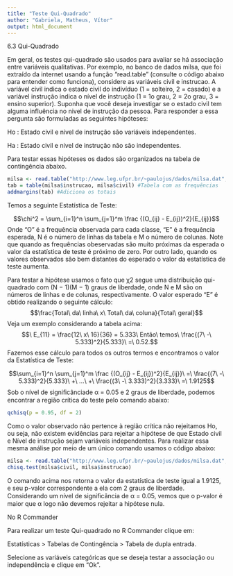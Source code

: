 ```yaml
---
title: "Teste Qui-Quadrado"
author: "Gabriela, Matheus, Vítor"
output: html_document
---
```

6.3 Qui-Quadrado

Em geral, os testes qui-quadrado são usados para avaliar se há associação entre variáveis qualitativas. Por exemplo, no banco de dados milsa, que foi extraído da internet usando a função "read.table" (consulte o código abaixo para entender como funciona), considere as variáveis civil e instrucao. A variável civil indica o estado civil do indivíduo (1 = solteiro, 2 = casado) e a variável instrução indica o nível de instrução (1 = 1o grau, 2 = 2o grau, 3 = ensino superior). Suponha que você deseja investigar se o estado civil tem alguma influência no nivel de instrução da pessoa. 
Para responder a essa pergunta são formuladas as seguintes hipóteses: 

Ho : Estado civil e nivel de instrução são variáveis independentes.

Ha : Estado civil e nivel de instrução não são independentes. 

Para testar essas hipóteses os dados são organizados na tabela de contingência abaixo.

```r
milsa <- read.table("http://www.leg.ufpr.br/~paulojus/dados/milsa.dat", head = T)
tab = table(milsa$instrucao, milsa$civil) #Tabela com as frequências
addmargins(tab) #Adiciona os totais
```
Temos a seguinte Estatística de Teste:

$$\chi^2 = \sum_{i=1}^n \sum_{j=1}^m \frac {(O_{ij} - E_{ij})^2}{E_{ij}}$$
Onde "O" é a frequência observada para cada classe, "E" é a frequência esperada, N é o número de linhas da tabela e M o número de colunas. Note que quando as frequências obeservadas são muito próximas da esperada o valor da estatística de teste é próximo de zero. Por outro lado, quando os valores observados são bem distantes do esperado o valor da estatística de teste aumenta.

Para testar a hipótese usamos o fato que  χ2 segue uma distribuição qui-quadrado com (N − 1)(M − 1) graus de liberdade, onde N e M são on números de linhas e de colunas, respectivamente. 
O valor esperado "E" é obtido realizando o seguinte cálculo: 
$$\frac{Total\ da\ linha\ x\ Total\ da\ coluna}{Total\ geral}$$ 
Veja um exemplo considerando a tabela acima:
$$\ E_{11} = \frac{12\ x\ 16}{36} = 5.333\ Então\ temos\ \frac{(7\ -\ 5.333)^2}{5.333}\ =\ 0.52.$$
Fazemos esse cálculo para todos os outros termos e encontramos o valor da Estatística de Teste:

$$\sum_{i=1}^n \sum_{j=1}^m \frac {(O_{ij} - E_{ij})^2}{E_{ij}}\ =\ \frac{(7\ -\ 5.333)^2}{5.333}\ +\ ...\ +\ \frac{(3\ -\ 3.333)^2}{3.333}\ =\ 1.9125$$
Sob o nível de signiﬁcânciade α = 0.05 e 2 graus de liberdade, podemos encontrar a região crítica do teste pelo comando abaixo:

```r
qchisq(p = 0.95, df = 2)
```
Como o valor observado não pertence à região crítica não rejeitamos Ho, ou seja, não existem evidências para rejeitar a hipótese de que Estado civil e Nível de instrução sejam variáveis independentes. Para realizar essa mesma análise por meio de um único comando usamos o código abaixo:

```r
milsa <- read.table("http://www.leg.ufpr.br/~paulojus/dados/milsa.dat", head = T)
chisq.test(milsa$civil, milsa$instrucao)
```
O comando acima nos retorna o valor da estatística de teste igual a 1.9125, e seu p-valor correspondente a ela com 2 graus de liberdade. Considerando um nível de signiﬁcância de α = 0.05, vemos que o p-valor é maior que α logo não devemos rejeitar a hipótese nula.

No R Commander

Para realizar um teste Qui-quadrado no R Commander clique em: 

Estatísticas > Tabelas de Contingência > Tabela de dupla entrada. 

Selecione as variáveis categóricas que se deseja testar a associação ou independência e clique em "Ok".
